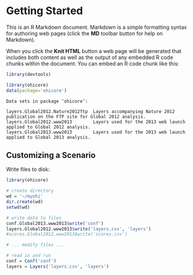 Getting Started
========================================================

This is an R Markdown document. Markdown is a simple formatting syntax for authoring web pages (click the **MD** toolbar button for help on Markdown).

When you click the **Knit HTML** button a web page will be generated that includes both content as well as the output of any embedded R code chunks within the document. You can embed an R code chunk like this:

```r
library(devtools)

library(ohicore)
data(package='ohicore')
```

```
Data sets in package ‘ohicore’:

layers.Global2012.Nature2012ftp  Layers accompanying Nature 2012 publication on the FTP site for Global 2012 analysis.
layers.Global2012.www2013        Layers used for the 2013 web launch applied to Global 2012 analysis.
layers.Global2013.www2013        Layers used for the 2013 web launch applied to Global 2013 analysis.
```

## Customizing a Scenario

Write files to disk:
```r
library(ohicore)

# create directory
wd = '~/myohi'
dir.create(wd)
setwd(wd)

# write data to files
conf.Global2013.www2013$write('conf')
layers.Global2012.www2013$write('layers.csv', 'layers')
#scores.Global2012.www2013$write('scores.csv')

# ... modify files ...

# read in and run
conf = Conf('conf')
layers = Layers('layers.csv', 'layers')


```

